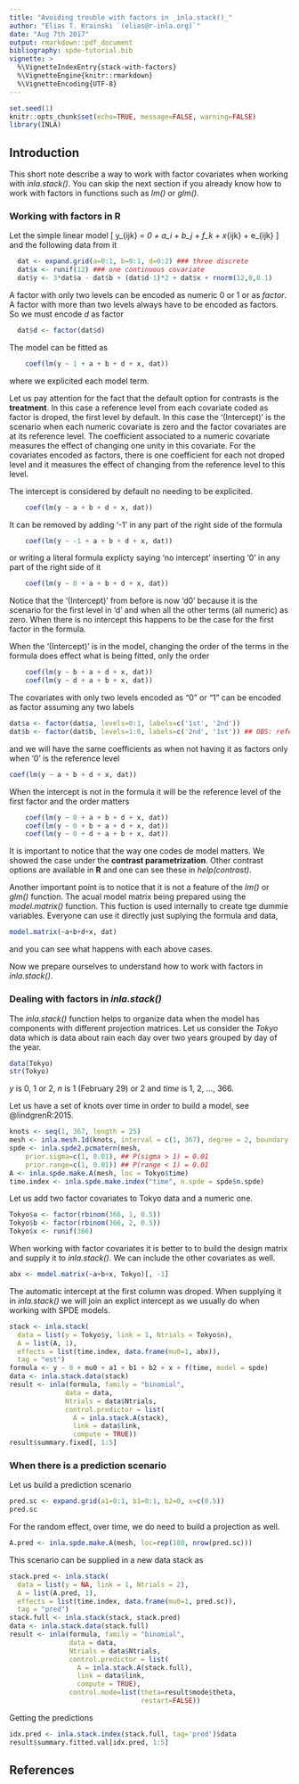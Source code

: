 ```yaml
---
title: "Avoiding trouble with factors in _inla.stack()_"
author: "Elias T. Krainski `(elias@r-inla.org)`"
date: "Aug 7th 2017"
output: rmarkdown::pdf_document
bibliography: spde-tutorial.bib
vignette: >
  %\VignetteIndexEntry{stack-with-factors}
  %\VignetteEngine{knitr::rmarkdown}
  %\VignetteEncoding{UTF-8} 
---
```


```r
set.seed(1)
knitr::opts_chunk$set(echo=TRUE, message=FALSE, warning=FALSE)
library(INLA)
```

## Introduction

This short note describe a way to work with factor covariates
when working with _inla.stack()_. 
You can skip the next section if you already know how to work with 
factors in functions such as _lm()_ or _glm()_.

### Working with factors in **R**

Let the simple linear model 
\[ y_{ijk} = \mu_0 + a_i + b_j + f_k + \beta x_{ijk} + e_{ijk} \]
and the following data from it 
```r
  dat <- expand.grid(a=0:1, b=0:1, d=0:2) ### three discrete
  dat$x <- runif(12) ### one continuous covariate
  dat$y <- 3*dat$a - dat$b + (dat$d-1)*2 + dat$x + rnorm(12,0,0.1)
```

A factor with only two levels can be encoded 
as numeric $0$ or $1$ or as _factor_. 
A factor with more than two levels always 
have to be encoded as factors. 
So we must encode $d$ as factor 
```r
  dat$d <- factor(dat$d) 
```

The model can be fitted as
```r
	coef(lm(y ~ 1 + a + b + d + x, dat))
```
where we explicited each model term. 

Let us pay attention for the fact that the 
default option for contrasts is the **treatment**. 
In this case a reference level from each covariate 
coded as factor is droped, the first level by default. 
In this case the '(Intercept)' is the scenario when 
each numeric covariate is zero and the factor covariates 
are at its reference level. 
The coefficient associated to a numeric covariate 
measures the effect of changing one unity in this covariate. 
For the covariates encoded as factors, there is one 
coefficient for each not droped level and it measures the 
effect of changing from the reference level to this level. 

The intercept is considered by default 
no needing to be explicited. 
```r
	coef(lm(y ~ a + b + d + x, dat))
```
It can be removed by adding '-1' in any part of the 
right side of the formula 
```r
	coef(lm(y ~ -1 + a + b + d + x, dat))
```
or writing a literal formula explicty saying 'no intercept' 
inserting '0' in any part of the right side of it 
```r
	coef(lm(y ~ 0 + a + b + d + x, dat))
```
Notice that the '(Intercept)' from before is now 'd0' 
because it is the scenario for the first level in 'd' 
and when all the other terms (all numeric) as zero. 
When there is no intercept this happens to be the case 
for the first factor in the formula. 

When the '(Intercept)' is in the model, changing the order 
of the terms in the formula does effect what is being 
fitted, only the order 
```r
	coef(lm(y ~ b + a + d + x, dat))
	coef(lm(y ~ d + a + b + x, dat))
```

The covariates with only two levels encoded as "0" or "1" 
can be encoded as factor assuming any two labels 
```r
dat$a <- factor(dat$a, levels=0:1, labels=c('1st', '2nd'))
dat$b <- factor(dat$b, levels=1:0, labels=c('2nd', '1st')) ## OBS: reference level changed
```
and we will have the same coefficients as when not having 
it as factors only when '0' is the reference level
```r
coef(lm(y ~ a + b + d + x, dat))
```

When the intercept is not in the formula it will be 
the reference level of the first factor and 
the order matters
```r
	coef(lm(y ~ 0 + a + b + d + x, dat))
	coef(lm(y ~ 0 + b + a + d + x, dat))
	coef(lm(y ~ 0 + d + a + b + x, dat))
```

It is important to notice that 
the way one codes de model matters. 
We showed the case under the **contrast parametrization**. 
Other contrast options are available in **R** 
and one can see these in _help(contrast)_. 

Another important point is to notice that it is not a feature 
of the _lm()_ or _glm()_ function. 
The acual model matrix being prepared using the _model.matrix()_ 
function. 
This fuction is used internally to create tge dummie variables. 
Everyone can use it directly just suplying the formula and data, 
```r
model.matrix(~a+b+d+x, dat) 
```
and you can see what happens with each above cases.

Now we prepare ourselves to understand how to work with 
factors in _inla.stack()_. 

### Dealing with factors in _inla.stack()_ 

The _inla.stack()_ function helps to organize 
data when the model has components with 
different projection matrices. 
Let us consider the _Tokyo_ data which is 
data about rain each day over two years 
grouped by day of the year. 
```r
data(Tokyo)
str(Tokyo)
``` 
$y$ is $0$, $1$ or $2$, 
$n$ is $1$ (February 29) or $2$ 
and $time$ is $1$, $2$, ..., $366$. 

Let us have a set of knots over time in order to build 
a model, see @lindgrenR:2015. 

```r
knots <- seq(1, 367, length = 25)
mesh <- inla.mesh.1d(knots, interval = c(1, 367), degree = 2, boundary = "cyclic")
spde <- inla.spde2.pcmatern(mesh, 
    prior.sigma=c(1, 0.01), ## P(sigma > 1) = 0.01
    prior.range=c(1, 0.01)) ## P(range < 1) = 0.01
A <- inla.spde.make.A(mesh, loc = Tokyo$time)
time.index <- inla.spde.make.index("time", n.spde = spde$n.spde)
```
Let us add two factor covariates to Tokyo data and a numeric one. 
```r
Tokyo$a <- factor(rbinom(366, 1, 0.5))
Tokyo$b <- factor(rbinom(366, 2, 0.5))
Tokyo$x <- runif(366)
```

When working with factor covariates it is better to 
to build the design matrix and supply it to 
_inla.stack()_. 
We can include the other covariates as well.
```r
abx <- model.matrix(~a+b+x, Tokyo)[, -1]
```
The automatic intercept at the first column was droped. 
When supplying it in _inla.stack()_ we will join an explict 
intercept as we usually do when working with SPDE models. 

```r
stack <- inla.stack(
  data = list(y = Tokyo$y, link = 1, Ntrials = Tokyo$n),
  A = list(A, 1),
  effects = list(time.index, data.frame(mu0=1, abx)),
  tag = "est")
formula <- y ~ 0 + mu0 + a1 + b1 + b2 + x + f(time, model = spde)
data <- inla.stack.data(stack)
result <- inla(formula, family = "binomial", 
              data = data, 
              Ntrials = data$Ntrials,
              control.predictor = list(
                A = inla.stack.A(stack), 
                link = data$link, 
                compute = TRUE))
result$summary.fixed[, 1:5]
```

### When there is a prediction scenario

Let us build a prediction scenario 
```r
pred.sc <- expand.grid(a1=0:1, b1=0:1, b2=0, x=c(0.5))
pred.sc
```

For the random effect, over time, we do need 
to build a projection as well. 
```r
A.pred <- inla.spde.make.A(mesh, loc=rep(180, nrow(pred.sc)))
```

This scenario can be supplied in a new data stack as 
```r
stack.pred <- inla.stack(
  data = list(y = NA, link = 1, Ntrials = 2),
  A = list(A.pred, 1),
  effects = list(time.index, data.frame(mu0=1, pred.sc)),
  tag = "pred")
stack.full <- inla.stack(stack, stack.pred)
data <- inla.stack.data(stack.full)
result <- inla(formula, family = "binomial", 
               data = data, 
               Ntrials = data$Ntrials,
               control.predictor = list(
                 A = inla.stack.A(stack.full), 
                 link = data$link, 
                 compute = TRUE),
               control.mode=list(theta=result$mode$theta, 
                                 restart=FALSE))
```

Getting the predictions
```r
idx.pred <- inla.stack.index(stack.full, tag='pred')$data
result$summary.fitted.val[idx.pred, 1:5]
```

## References
